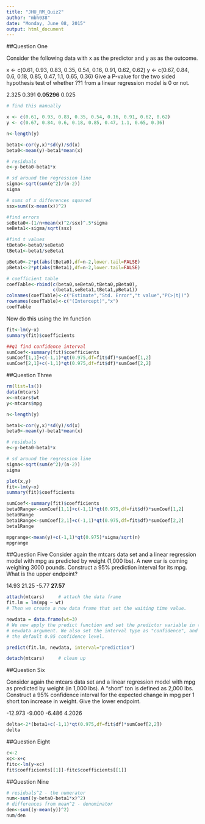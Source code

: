 ```yaml
---
title: "JHU_RM_Quiz2"
author: "mbh038"
date: "Monday, June 08, 2015"
output: html_document
---
```


##Question One

Consider the following data with x as the predictor and y as as the outcome.

x <- c(0.61, 0.93, 0.83, 0.35, 0.54, 0.16, 0.91, 0.62, 0.62)
y <- c(0.67, 0.84, 0.6, 0.18, 0.85, 0.47, 1.1, 0.65, 0.36)
Give a P-value for the two sided hypothesis test of whether ??1 from a linear regression model is 0 or not.

2.325
0.391
__0.05296__
0.025

```r
# find this manually 

x <- c(0.61, 0.93, 0.83, 0.35, 0.54, 0.16, 0.91, 0.62, 0.62)
y <- c(0.67, 0.84, 0.6, 0.18, 0.85, 0.47, 1.1, 0.65, 0.36)

n<-length(y)

beta1<-cor(y,x)*sd(y)/sd(x)
beta0<-mean(y)-beta1*mean(x)

# residuals
e<-y-beta0-beta1*x

# sd around the regression line
sigma<-sqrt(sum(e^2)/(n-2))
sigma

# sums of x differences squared
ssx=sum((x-mean(x))^2)

#find errors
seBeta0<-(1/n+mean(x)^2/ssx)^.5*sigma
seBeta1<-sigma/sqrt(ssx)

#find t values
tBeta0<-beta0/seBeta0
tBeta1<-beta1/seBeta1

pBeta0<-2*pt(abs(tBeta0),df=n-2,lower.tail=FALSE)
pBeta1<-2*pt(abs(tBeta1),df=n-2,lower.tail=FALSE)

# coefficient table
coefTable<-rbind(c(beta0,seBeta0,tBeta0,pBeta0),
                 c(beta1,seBeta1,tBeta1,pBeta1))
colnames(coefTable)<-c("Estimate","Std. Error","t value","P(>|t|)")
rownames(coefTable)<-c("(Intercept)","x")
coefTable

```
Now do this using the lm function
```r
fit<-lm(y~x)
summary(fit)$coefficients

##q1 find confidence interval
sumCoef<-summary(fit)$coefficients
sumCoef[1,1]+c(-1,1)*qt(0.975,df=fit$df)*sumCoef[1,2]
sumCoef[2,1]+c(-1,1)*qt(0.975,df=fit$df)*sumCoef[2,2]
```

##Question Three

```r
rm(list=ls())
data(mtcars)
x<-mtcars$wt
y<-mtcars$mpg

n<-length(y)

beta1<-cor(y,x)*sd(y)/sd(x)
beta0<-mean(y)-beta1*mean(x)

# residuals
e<-y-beta0-beta1*x

# sd around the regression line
sigma<-sqrt(sum(e^2)/(n-2))
sigma

plot(x,y)
fit<-lm(y~x)
summary(fit)$coefficients

sumCoef<-summary(fit)$coefficients
beta0Range<-sumCoef[1,1]+c(-1,1)*qt(0.975,df=fit$df)*sumCoef[1,2]
beta0Range
beta1Range<-sumCoef[2,1]+c(-1,1)*qt(0.975,df=fit$df)*sumCoef[2,2]
beta1Range

mpgrange<-mean(y)+c(-1,1)*qt(0.975)*sigma/sqrt(n)
mpgrange

```

##Question Five
Consider again the mtcars data set and a linear regression model with mpg as predicted by weight (1,000 lbs). A new car is coming weighing 3000 pounds. Construct a 95% prediction interval for its mpg. What is the upper endpoint?

14.93
21.25
-5.77
__27.57__

```r


attach(mtcars)     # attach the data frame 
fit.lm = lm(mpg ~ wt)
# Then we create a new data frame that set the waiting time value.

newdata = data.frame(wt=3)
# We now apply the predict function and set the predictor variable in the
# newdata argument. We also set the interval type as "confidence", and use
# the default 0.95 confidence level.

predict(fit.lm, newdata, interval="prediction") 

detach(mtcars)     # clean up

```

##Question Six

Consider again the mtcars data set and a linear regression model with mpg as
predicted by weight (in 1,000 lbs). A "short" ton is defined as 2,000 lbs.
Construct a 95% confidence interval for the expected change in mpg per 1 short
ton increase in weight. Give the lower endpoint.

-12.973
-9.000
-6.486
4.2026

```r
delta<-2*(beta1+c(-1,1)*qt(0.975,df=fit$df)*sumCoef[2,2])
delta
```

##Question Eight
```r
c<-2
xc<-x+c
fitc<-lm(y~xc)
fit$coefficients[[1]]-fitc$coefficients[[1]]
```

##Question Nine

```r
# residuals^2 - the numerator
num<-sum((y-beta0-beta1*x)^2)
# differences from mean^2 - denominator
den<-sum((y-mean(y))^2)
num/den
```

